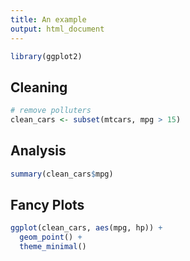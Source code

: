 ```yaml
---
title: An example
output: html_document
---
```


```r
library(ggplot2)
```

## Cleaning

```r
# remove polluters
clean_cars <- subset(mtcars, mpg > 15)
```

## Analysis

```r
summary(clean_cars$mpg)
```

## Fancy Plots

```r
ggplot(clean_cars, aes(mpg, hp)) +
  geom_point() +
  theme_minimal()
```

